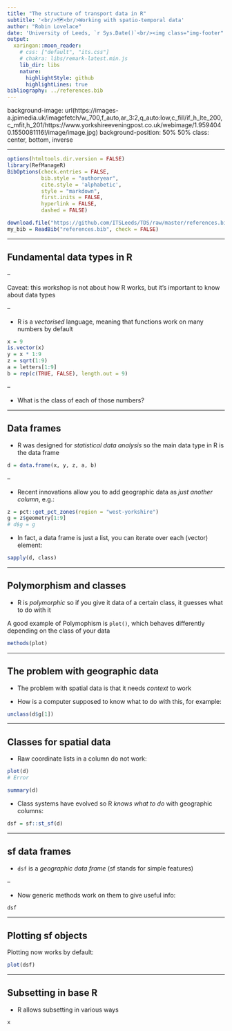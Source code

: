 ```yaml
---
title: "The structure of transport data in R"
subtitle: '<br/>🗺<br/>Working with spatio-temporal data'
author: "Robin Lovelace"
date: 'University of Leeds, `r Sys.Date()`<br/><img class="img-footer" alt="" src="http://www.stephanehess.me.uk/images/picture3.png">'
output:
  xaringan::moon_reader:
    # css: ["default", "its.css"]
    # chakra: libs/remark-latest.min.js
    lib_dir: libs
    nature:
      highlightStyle: github
      highlightLines: true
bibliography: ../references.bib
---
```


background-image: url(https://images-a.jpimedia.uk/imagefetch/w_700,f_auto,ar_3:2,q_auto:low,c_fill/if_h_lte_200,c_mfit,h_201/https://www.yorkshireeveningpost.co.uk/webimage/1.9594040.1550081116!/image/image.jpg)
background-position: 50% 50%
class: center, bottom, inverse

---

```r
options(htmltools.dir.version = FALSE)
library(RefManageR)
BibOptions(check.entries = FALSE, 
           bib.style = "authoryear", 
           cite.style = 'alphabetic', 
           style = "markdown",
           first.inits = FALSE,
           hyperlink = FALSE, 
           dashed = FALSE)

download.file("https://github.com/ITSLeeds/TDS/raw/master/references.bib", "references.bib")
my_bib = ReadBib("references.bib", check = FALSE)
```

---

## Fundamental data types in R

--

Caveat: this workshop is not about how R works, but it's important to know about data types

--

- R is a *vectorised* language, meaning that functions work on many numbers by default

```r
x = 9
is.vector(x)
y = x * 1:9
z = sqrt(1:9)
a = letters[1:9]
b = rep(c(TRUE, FALSE), length.out = 9)
```

--

- What is the class of each of those numbers?

---

## Data frames

- R was designed for *statistical data analysis* so the main data type in R is the data frame

```r
d = data.frame(x, y, z, a, b)
```

--

- Recent innovations allow you to add geographic data as *just another column*, e.g.:

```r
z = pct::get_pct_zones(region = "west-yorkshire")
g = z$geometry[1:9]
# d$g = g
```

- In fact, a data frame is just a list, you can iterate over each (vector) element:

```r
sapply(d, class)
```

---

## Polymorphism and classes

- R is *polymorphic* so if you give it data of a certain class, it guesses what to do with it


A good example of Polymophism is `plot()`, which behaves differently depending on the class of your data

```r
methods(plot)
```

---

## The problem with geographic data

- The problem with spatial data is that it needs *context* to work

- How is a computer supposed to know what to do with this, for example:

```r
unclass(d$g[1])
```

---

## Classes for spatial data

- Raw coordinate lists in a column do not work:

```r
plot(d)
# Error
```

```r
summary(d)
```

- Class systems have evolved so R *knows what to do* with geographic columns:

```r
dsf = sf::st_sf(d)
```

---

## sf data frames

- `dsf` is a *geographic data frame* (sf stands for simple features)

--

- Now generic methods work on them to give useful info:

```r
dsf
```

---

## Plotting sf objects

Plotting now works by default:

```r
plot(dsf)
```

---

## Subsetting in base R

- R allows subsetting in various ways

```r
x
```

